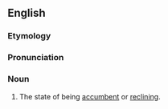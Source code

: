 ==English==

===Etymology===
{{suffix|accumb|ency}}

===Pronunciation===
{{a|US}} {{IPA|/ə.ˈkʌm.bənt.si/|/ə.ˈkʌm.bən.si/}}

===Noun===
{{en-noun|-}}

# {{context|rare}} The state of being [[accumbent]] or [[reclining]].